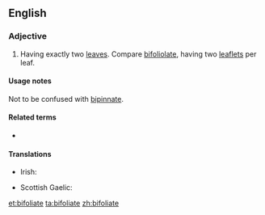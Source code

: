 ==English==

===Adjective===
{{en-adj|-}}
# {{lb|en|botany}} Having exactly two [[leaf|leaves]]. Compare [[bifoliolate]], having two [[leaflet]]s per leaf.

====Usage notes====
Not to be confused with [[bipinnate]].

====Related terms====
* {{l|en|foliate}}

====Translations====
{{trans-top|having exactly two leaves or leaflets}}
* Irish: {{t|ga|dédhuilleach}}
{{trans-mid}}
* Scottish Gaelic: {{t|gd|dà-dhuilleach}}
{{trans-bottom}}

[[et:bifoliate]]
[[ta:bifoliate]]
[[zh:bifoliate]]
